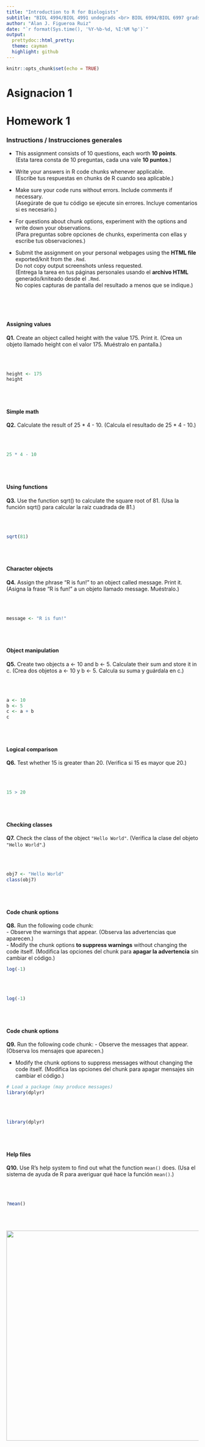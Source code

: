 ```yaml
---
title: "Introduction to R for Biologists"
subtitle: "BIOL 4994/BIOL 4991 undegrads <br> BIOL 6994/BIOL 6997 grads"
author: "Alan J. Figueroa Ruiz"
date: "`r format(Sys.time(), '%Y-%b-%d, %I:%M %p')`"
output:
  prettydoc::html_pretty:
  theme: cayman
  highlight: github
---
```


```r
knitr::opts_chunk$set(echo = TRUE)
```

# Asignacion 1
# Homework 1

### Instructions / Instrucciones generales

- This assignment consists of 10 questions, each worth **10 points**.  
(Esta tarea consta de 10 preguntas, cada una vale **10 puntos**.)

- Write your answers in R code chunks whenever applicable.  
(Escribe tus respuestas en chunks de R cuando sea aplicable.)

- Make sure your code runs without errors. Include comments if necessary.  
(Asegúrate de que tu código se ejecute sin errores. Incluye comentarios si es necesario.)

- For questions about chunk options, experiment with the options and write down your observations.  
(Para preguntas sobre opciones de chunks, experimenta con ellas y escribe tus observaciones.)

- Submit the assignment on your personal webpages using the **HTML file** exported/knit from the `.Rmd`.  
Do not copy output screenshots unless requested.  
(Entrega la tarea en tus páginas personales usando el **archivo HTML** generado/kniteado desde el `.Rmd`.  
No copies capturas de pantalla del resultado a menos que se indique.)

<br><br><br>

#### **Assigning values**
**Q1.** Create an object called height with the value 175. Print it. (Crea un objeto llamado height con el valor 175. Muéstralo en pantalla.)

<br><br>

```r
height <- 175
height
```

<br><br>

#### **Simple math**
**Q2.** Calculate the result of 25 * 4 - 10. (Calcula el resultado de 25 * 4 - 10.)

<br><br>

```r
25 * 4 - 10
```

<br><br>

####  **Using functions**
**Q3.** Use the function sqrt() to calculate the square root of 81. (Usa la función sqrt() para calcular la raíz cuadrada de 81.)

<br><br>

```r
sqrt(81)
```

<br><br>

#### **Character objects**
**Q4.** Assign the phrase "R is fun!" to an object called message. Print it. (Asigna la frase "R is fun!" a un objeto llamado message. Muéstralo.)

<br><br>

```r
message <- "R is fun!"
```

<br><br>

#### **Object manipulation**
**Q5.** Create two objects a <- 10 and b <- 5. Calculate their sum and store it in c.
(Crea dos objetos a <- 10 y b <- 5. Calcula su suma y guárdala en c.)

<br><br>

```r
a <- 10
b <- 5
c <- a + b
c
```

<br><br>

#### **Logical comparison**
**Q6.** Test whether 15 is greater than 20.  (Verifica si 15 es mayor que 20.)  

<br><br>

```r
15 > 20
```

<br><br>

#### **Checking classes**
**Q7.** Check the class of the object `"Hello World"`.  (Verifica la clase del objeto `"Hello World"`.)  

<br><br>

```r
obj7 <- "Hello World"
class(obj7)
```

<br><br>

#### **Code chunk options**
**Q8.** Run the following code chunk:  
- Observe the warnings that appear. (Observa las advertencias que aparecen.)  
- Modify the chunk options **to suppress warnings** without changing the code itself. (Modifica las opciones del chunk para **apagar la advertencia** sin cambiar el código.)

```r
log(-1)
```

<br><br>

```r
log(-1)
```

<br><br>

#### **Code chunk options**
**Q9.** Run the following code chunk:
- Observe the messages that appear. (Observa los mensajes que aparecen.)

- Modify the chunk options to suppress messages without changing the code itself.
(Modifica las opciones del chunk para apagar mensajes sin cambiar el código.)
```r
# Load a package (may produce messages)
library(dplyr)
```

<br><br>

```r
library(dplyr)
```

<br><br>

#### **Help files**
**Q10.** Use R's help system to find out what the function `mean()` does. (Usa el sistema de ayuda de R para averiguar qué hace la función `mean()`.)

<br><br>

```r
?mean()
```

<br><br>


<img src="C:/Users/USER/Downloads/BIOL6994_R/BIOL6994-096/assignments/assignment1_10_help.jpeg" width="550" height="550"/>
